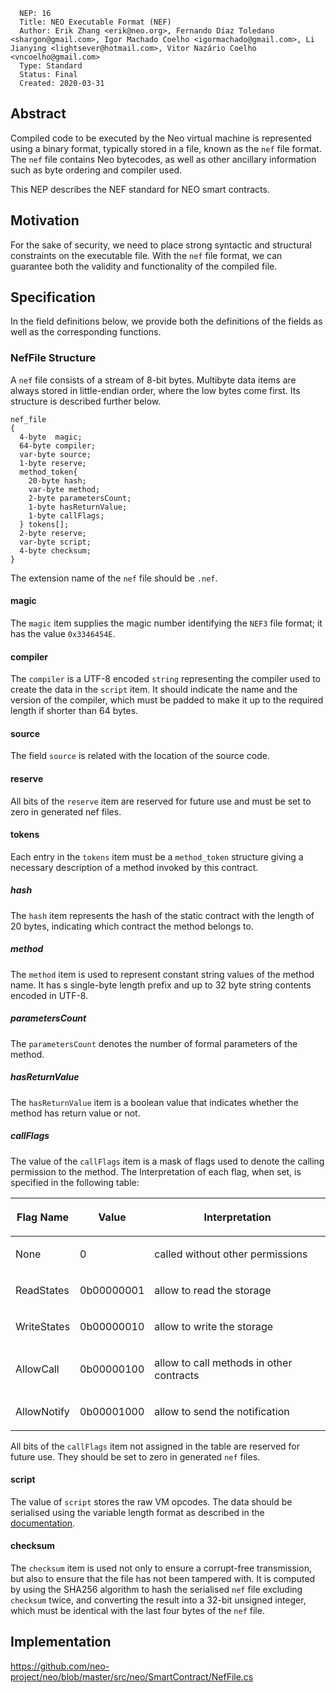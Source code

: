 <pre>
  NEP: 16
  Title: NEO Executable Format (NEF)
  Author: Erik Zhang <erik@neo.org>, Fernando Díaz Toledano <shargon@gmail.com>, Igor Machado Coelho <igormachado@gmail.com>, Li Jianying <lightsever@hotmail.com>, Vitor Nazário Coelho <vncoelho@gmail.com>
  Type: Standard
  Status: Final
  Created: 2020-03-31
</pre>

==Abstract==

Compiled code to be executed by the Neo virtual machine is represented using a binary format, typically stored in a file, known as the <code>nef</code> file format. The <code>nef</code> file contains Neo bytecodes, as well as other ancillary information such as byte ordering and compiler used.

This NEP describes the NEF standard for NEO smart contracts.

==Motivation==

For the sake of security, we need to place strong syntactic and structural constraints on the executable file. With the <code>nef</code> file format, we can guarantee both the validity and functionality of the compiled file.

==Specification==

In the field definitions below, we provide both the definitions of the fields as well as the corresponding functions.

===NefFile Structure===

A <code>nef</code> file consists of a stream of 8-bit bytes. Multibyte data items are always stored in little-endian order, where the low bytes come first. Its structure is described further below.

<pre>
nef_file
{
  4-byte  magic;
  64-byte compiler;
  var-byte source;
  1-byte reserve;
  method_token{
    20-byte hash;
    var-byte method;
    2-byte parametersCount;
    1-byte hasReturnValue;
    1-byte callFlags;
  } tokens[];
  2-byte reserve;
  var-byte script;
  4-byte checksum;
}
</pre>

The extension name of the <code>nef</code> file should be <code>.nef</code>.

====magic====

The <code>magic</code> item supplies the magic number identifying the <code>NEF3</code> file format; it has the value <code>0x3346454E</code>.

====compiler====

The <code>compiler</code> is a UTF-8 encoded <code>string</code> representing the compiler used to create the data in the <code>script</code> item. It should indicate the name and the version of the compiler, which must be padded to make it up to the required length if shorter than 64 bytes.

====source====

The field <code>source</code> is related with the location of the source code.

====reserve====

All bits of the <code>reserve</code> item are reserved for future use and must be set to zero in generated nef files.

====tokens====

Each entry in the <code>tokens</code> item must be a <code>method_token</code> structure giving a necessary description of a method invoked by this contract.

=====hash=====

The <code>hash</code> item represents the hash of the static contract with the length of 20 bytes, indicating which contract the method belongs to.

=====method=====

The <code>method</code> item is used to represent constant string values of the method name. It has s single-byte length prefix and up to 32 byte string contents encoded in UTF-8.
=====parametersCount=====

The <code>parametersCount</code> denotes the number of formal parameters of the method.

=====hasReturnValue=====

The <code>hasReturnValue</code> item is a boolean value that indicates whether the method has return value or not.

=====callFlags=====

The value of the <code>callFlags</code> item is a mask of flags used to denote the calling permission to the method. The Interpretation of each flag, when set, is specified in the following table:

{|
!Flag Name !!Value !!Interpretation
|-
| None || 0 || called without other permissions
|-
| ReadStates || 0b00000001 || allow to read the storage 
|-
| WriteStates || 0b00000010 || allow to write the storage
|-
| AllowCall || 0b00000100 || allow to call methods in other contracts
|-
| AllowNotify || 0b00001000 || allow to send the notification
|}

All bits of the <code>callFlags</code> item not assigned in the table are reserved for future use. They should be set to zero in generated <code>nef</code> files.

====script====

The value of <code>script</code> stores the raw VM opcodes. The data should be serialised using the variable length format as described in the [https://docs.neo.org/developerguide/en/articles/conventions.html#variable-length-types documentation].

====checksum====

The <code>checksum</code> item is used not only to ensure a corrupt-free transmission, but also to ensure that the file has not been tampered with. It is computed by using the SHA256 algorithm to hash the serialised <code>nef</code> file excluding <code>checksum</code> twice, and converting the result into a 32-bit unsigned integer, which must be identical with the last four bytes of the <code>nef</code> file.

==Implementation==

https://github.com/neo-project/neo/blob/master/src/neo/SmartContract/NefFile.cs
